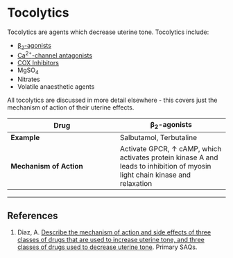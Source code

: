 # Tocolytics


Tocolytics are agents which decrease uterine tone. Tocolytics include:

* [β~2~-agonists](beta_agonists.md)
* [Ca^2+^-channel antagonists](calcium_channel_blockers.md)
* [COX Inhibitors](cox_inhibitors.md)
* MgSO~4~
* Nitrates
* Volatile anaesthetic agents

All tocolytics are discussed in more detail elsewhere - this covers just the mechanism of action of their uterine effects.

|Drug|β~2~-agonists|Ca^2+^-channel antagonists|COX Inhibitors|
|--|--|
|**Example**|Salbutamol, Terbutaline|Nifedipine|Indomethacin
|**Mechanism of Action**|Activate GPCR, ↑ cAMP, which activates protein kinase A and leads to inhibition of myosin light chain kinase and relaxation|Block L-type Ca^2+^ channels, causing relaxation|Inhibit prostaglandin synthesis, which are vital for uterine contraction

---
## References

1. Diaz, A. [Describe the mechanism of action and side effects of three classes of drugs that are used to increase uterine tone, and three classes of drugs used to decrease uterine tone](https://icuprimaryprep.files.wordpress.com/2015/01/q24-describe-the-mechanism-of-action-and-side-effects-of-three-3-classes-of-drugs-that-are-used-to-increase-uterine-tone-and-three-3-classes-of-drugs-used-to-decrease-uterine-tone.pdf). Primary SAQs.